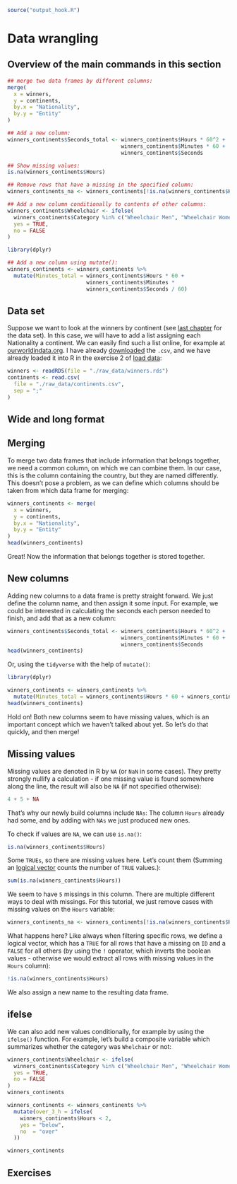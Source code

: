 ```r
source("output_hook.R")
```

# Data wrangling

## Overview of the main commands in this section

```r
## merge two data frames by different columns:
merge(
  x = winners,
  y = continents,
  by.x = "Nationality",
  by.y = "Entity"
)

## Add a new column:
winners_continents$Seconds_total <- winners_continents$Hours * 60^2 +
                                    winners_continents$Minutes * 60 +
                                    winners_continents$Seconds

## Show missing values:
is.na(winners_continents$Hours)

## Remove rows that have a missing in the specified column:
winners_continents_na <- winners_continents[!is.na(winners_continents$Hours), ]

## Add a new column conditionally to contents of other columns: 
winners_continents$Wheelchair <- ifelse(
  winners_continents$Category %in% c("Wheelchair Men", "Wheelchair Women"),
  yes = TRUE,
  no = FALSE
)

```

::: tidy
```r
library(dplyr)

## Add a new column using mutate():
winners_continents <- winners_continents %>%
  mutate(Minutes_total = winners_continents$Hours * 60 +
                         winners_continents$Minutes *
                         winners_continents$Seconds / 60)
```
:::

## Data set

Suppose we want to look at the winners by continent (see [last chapter](subsetting.qmd) for the data set). In this case, we will have to add a list assigning each Nationality a continent. We can easily find such a list online, for example at [ourworldindata.org](https://ourworldindata.org/grapher/continents-according-to-our-world-in-data). I have already [downloaded](https://github.com/nickhaf/r_tutorial/tree/main/raw_data) the `.csv`, and we have already loaded it into R in the exercise 2 of [load data](http://localhost:3262/load_data.html#solution):

```r
winners <- readRDS(file = "./raw_data/winners.rds")
continents <- read.csv(
  file = "./raw_data/continents.csv",
  sep = ";"
)
```

## Wide and long format


## Merging

To merge two data frames that include information that belongs together, we need a common column, on which we can combine them. In our case, this is the column containing the country, but they are named differently. This doesn't pose a problem, as we can define which columns should be taken from which data frame for merging:

```r
winners_continents <- merge(
  x = winners,
  y = continents,
  by.x = "Nationality",
  by.y = "Entity"
)
head(winners_continents)
```

Great! Now the information that belongs together is stored together.

## New columns

Adding new columns to a data frame is pretty straight forward. We just define the column name, and then assign it some input. For example, we could be interested in calculating the seconds each person needed to finish, and add that as a new column:

```r
winners_continents$Seconds_total <- winners_continents$Hours * 60^2 +
                                    winners_continents$Minutes * 60 +
                                    winners_continents$Seconds
head(winners_continents)
```

Or, using the `tidyverse` with the help of `mutate()`:

::: tidy
```r
library(dplyr)

winners_continents <- winners_continents %>%
  mutate(Minutes_total = winners_continents$Hours * 60 + winners_continents$Minutes * winners_continents$Seconds / 60)
head(winners_continents)
```
:::

Hold on! Both new columns seem to have missing values, which is an important concept which we haven't talked about yet. So let's do that quickly, and then merge!

## Missing values

Missing values are denoted in R by `NA` (or `NaN` in some cases). They pretty strongly nullify a calculation - if one missing value is found somewhere along the line, the result will also be `NA` (if not specified otherwise):

```r
4 + 5 + NA
```

That's why our newly build columns include `NAs`: The column `Hours` already had some, and by adding with `NAs` we just produced new ones.

To check if values are `NA`, we can use `is.na()`:

```r
is.na(winners_continents$Hours)
```

Some `TRUEs`, so there are missing values here. Let's count them (Summing an [logical vector](basics.qmd#comparisons-and-logical-operators) counts the number of `TRUE` values.):

```r
sum(is.na(winners_continents$Hours))
```

We seem to have `5` missings in this column. There are multiple different ways to deal with missings. For this tutorial, we just remove cases with missing values on the `Hours` variable:

```r
winners_continents_na <- winners_continents[!is.na(winners_continents$Hours), ]
```

What happens here? Like always when filtering specific rows, we define a logical vector, which has a `TRUE` for all rows that have a missing on `ID` and a `FALSE` for all others (by using the `!` operator, which inverts the boolean values - otherwise we would extract all rows with missing values in the `Hours` column):

```r
!is.na(winners_continents$Hours)
```

We also assign a new name to the resulting data frame.

## ifelse

We can also add new values conditionally, for example by using the `ifelse()` function. For example, let's build a composite variable which summarizes whether the category was `Whelchair` or not:

```r
winners_continents$Wheelchair <- ifelse(
  winners_continents$Category %in% c("Wheelchair Men", "Wheelchair Women"),
  yes = TRUE,
  no = FALSE
)
winners_continents
```

::: tidy
```r
winners_continents <- winners_continents %>%
  mutate(over_3_h = ifelse(
    winners_continents$Hours < 2,
    yes = "below",
    no  = "over"
  ))

winners_continents
```
:::

## Exercises
